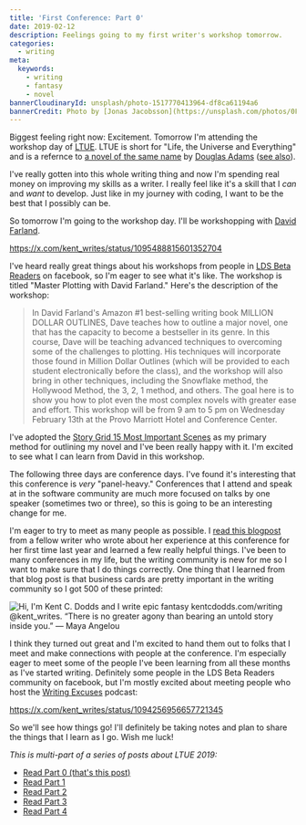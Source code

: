 ```yaml
---
title: 'First Conference: Part 0'
date: 2019-02-12
description: Feelings going to my first writer's workshop tomorrow.
categories:
  - writing
meta:
  keywords:
    - writing
    - fantasy
    - novel
bannerCloudinaryId: unsplash/photo-1517770413964-df8ca61194a6
bannerCredit: Photo by [Jonas Jacobsson](https://unsplash.com/photos/0FRJ2SCuY4k)
---
```


Biggest feeling right now: Excitement. Tomorrow I'm attending the workshop day
of [LTUE](https://ltue.net). LTUE is short for "Life, the Universe and
Everything" and is a refernce to
[a novel of the same name](https://www.amazon.com/dp/0345391829) by
[Douglas Adams](https://en.wikipedia.org/wiki/Douglas_Adams)
([see also](https://www.google.com/search?q=what+is+the+answer+to+life+the+universe+and+everything)).

I've really gotten into this whole writing thing and now I'm spending real money
on improving my skills as a writer. I really feel like it's a skill that I _can_
and _want_ to develop. Just like in my journey with coding, I want to be the
best that I possibly can be.

So tomorrow I'm going to the workshop day. I'll be workshopping with
[David Farland](https://x.com/davidfarland).

https://x.com/kent_writes/status/1095488815601352704

I've heard really great things about his workshops from people in
[LDS Beta Readers](https://www.facebook.com/groups/475461645922698) on facebook,
so I'm eager to see what it's like. The workshop is titled "Master Plotting with
David Farland." Here's the description of the workshop:

> In David Farland's Amazon #1 best-selling writing book MILLION DOLLAR
> OUTLINES, Dave teaches how to outline a major novel, one that has the capacity
> to become a bestseller in its genre. In this course, Dave will be teaching
> advanced techniques to overcoming some of the challenges to plotting. His
> techniques will incorporate those found in Million Dollar Outlines (which will
> be provided to each student electronically before the class), and the workshop
> will also bring in other techniques, including the Snowflake method, the
> Hollywood Method, the 3, 2, 1 method, and others. The goal here is to show you
> how to plot even the most complex novels with greater ease and effort. This
> workshop will be from 9 am to 5 pm on Wednesday February 13th at the Provo
> Marriott Hotel and Conference Center.

I've adopted the
[Story Grid 15 Most Important Scenes](https://storygrid.com/15-most-important-scenes)
as my primary method for outlining my novel and I've been really happy with it.
I'm excited to see what I can learn from David in this workshop.

The following three days are conference days. I've found it's interesting that
this conference is _very_ "panel-heavy." Conferences that I attend and speak at
in the software community are much more focused on talks by one speaker
(sometimes two or three), so this is going to be an interesting change for me.

I'm eager to try to meet as many people as possible. I
[read this blogpost](https://mormonmommywriters.blogspot.com/2013/10/writing-conference-dos-and-donts-and.html)
from a fellow writer who wrote about her experience at this conference for her
first time last year and learned a few really helpful things. I've been to many
conferences in my life, but the writing community is new for me so I want to
make sure that I do things correctly. One thing that I learned from that blog
post is that business cards are pretty important in the writing community so I
got 500 of these printed:

![Hi, I'm Kent C. Dodds and I write epic fantasy kentcdodds.com/writing @kent_writes. “There is no greater agony than bearing an untold story inside you.” ― Maya Angelou](https://res.cloudinary.com/kentcdodds-com/image/upload/v1625033562/kentcdodds.com/content/writing-blog/first-conference-part-0/business-cards.jpg)

I think they turned out great and I'm excited to hand them out to folks that I
meet and make connections with people at the conference. I'm especially eager to
meet some of the people I've been learning from all these months as I've started
writing. Definitely some people in the LDS Beta Readers community on facebook,
but I'm mostly excited about meeting people who host the
[Writing Excuses](https://writingexcuses.com) podcast:

https://x.com/kent_writes/status/1094256956657721345

So we'll see how things go! I'll definitely be taking notes and plan to share
the things that I learn as I go. Wish me luck!

_This is multi-part of a series of posts about LTUE 2019:_

- [Read Part 0 (that's this post)](./first-conference-part-0)
- [Read Part 1](./first-conference-part-1)
- [Read Part 2](./first-conference-part-2)
- [Read Part 3](./first-conference-part-3)
- [Read Part 4](./first-conference-part-4)
